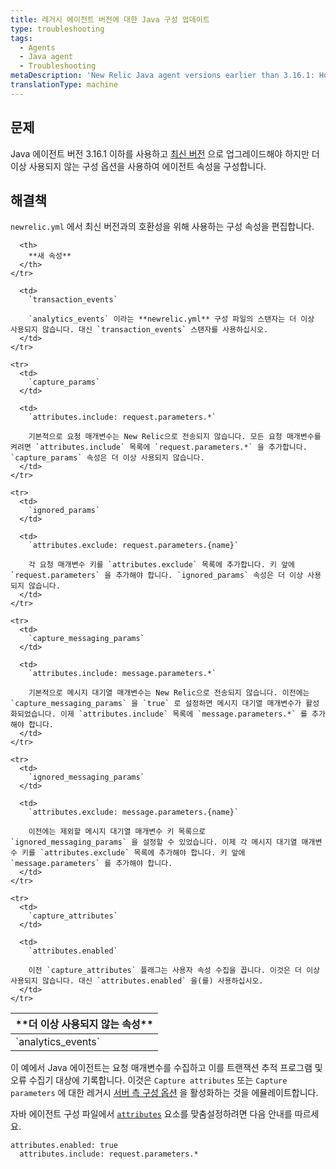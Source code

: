 ```yaml
---
title: 레거시 에이전트 버전에 대한 Java 구성 업데이트
type: troubleshooting
tags:
  - Agents
  - Java agent
  - Troubleshooting
metaDescription: 'New Relic Java agent versions earlier than 3.16.1: How to update your newrelic.yml file to the latest version of agent attribute configuration.'
translationType: machine
---
```


## 문제

Java 에이전트 버전 3.16.1 이하를 사용하고 [최신 버전](/docs/release-notes/agent-release-notes/java-release-notes) 으로 업그레이드해야 하지만 더 이상 사용되지 않는 구성 옵션을 사용하여 에이전트 속성을 구성합니다.

## 해결책

`newrelic.yml` 에서 최신 버전과의 호환성을 위해 사용하는 구성 속성을 편집합니다.

<table>
  <thead>
    <tr>
      <th width={200}>
        **더 이상 사용되지 않는 속성**
      </th>

      <th>
        **새 속성**
      </th>
    </tr>
  </thead>

  <tbody>
    <tr>
      <td>
        `analytics_events`
      </td>

      <td>
        `transaction_events`

        `analytics_events` 이라는 **newrelic.yml** 구성 파일의 스탠자는 더 이상 사용되지 않습니다. 대신 `transaction_events` 스탠자를 사용하십시오.
      </td>
    </tr>

    <tr>
      <td>
        `capture_params`
      </td>

      <td>
        `attributes.include: request.parameters.*`

        기본적으로 요청 매개변수는 New Relic으로 전송되지 않습니다. 모든 요청 매개변수를 켜려면 `attributes.include` 목록에 `request.parameters.*` 을 추가합니다. `capture_params` 속성은 더 이상 사용되지 않습니다.
      </td>
    </tr>

    <tr>
      <td>
        `ignored_params`
      </td>

      <td>
        `attributes.exclude: request.parameters.{name}`

        각 요청 매개변수 키를 `attributes.exclude` 목록에 추가합니다. 키 앞에 `request.parameters` 을 추가해야 합니다. `ignored_params` 속성은 더 이상 사용되지 않습니다.
      </td>
    </tr>

    <tr>
      <td>
        `capture_messaging_params`
      </td>

      <td>
        `attributes.include: message.parameters.*`

        기본적으로 메시지 대기열 매개변수는 New Relic으로 전송되지 않습니다. 이전에는 `capture_messaging_params` 을 `true` 로 설정하면 메시지 대기열 매개변수가 활성화되었습니다. 이제 `attributes.include` 목록에 `message.parameters.*` 를 추가해야 합니다.
      </td>
    </tr>

    <tr>
      <td>
        `ignored_messaging_params`
      </td>

      <td>
        `attributes.exclude: message.parameters.{name}`

        이전에는 제외할 메시지 대기열 매개변수 키 목록으로 `ignored_messaging_params` 을 설정할 수 있었습니다. 이제 각 메시지 대기열 매개변수 키를 `attributes.exclude` 목록에 추가해야 합니다. 키 앞에 `message.parameters` 를 추가해야 합니다.
      </td>
    </tr>

    <tr>
      <td>
        `capture_attributes`
      </td>

      <td>
        `attributes.enabled`

        이전 `capture_attributes` 플래그는 사용자 속성 수집을 끕니다. 이것은 더 이상 사용되지 않습니다. 대신 `attributes.enabled` 을(를) 사용하십시오.
      </td>
    </tr>
  </tbody>
</table>

이 예에서 Java 에이전트는 요청 매개변수를 수집하고 이를 트랜잭션 추적 프로그램 및 오류 수집기 대상에 기록합니다. 이것은 `Capture attributes` 또는 `Capture parameters` 에 대한 레거시 [서버 측 구성 옵션](/docs/agents/manage-apm-agents/configuration/server-side-agent-configuration) 을 활성화하는 것을 에뮬레이트합니다.

자바 에이전트 구성 파일에서 [`attributes`](/docs/agents/java-agent/configuration/java-agent-configuration-config-file#attributes) 요소를 맞춤설정하려면 다음 안내를 따르세요.

```
attributes.enabled: true
  attributes.include: request.parameters.*
```